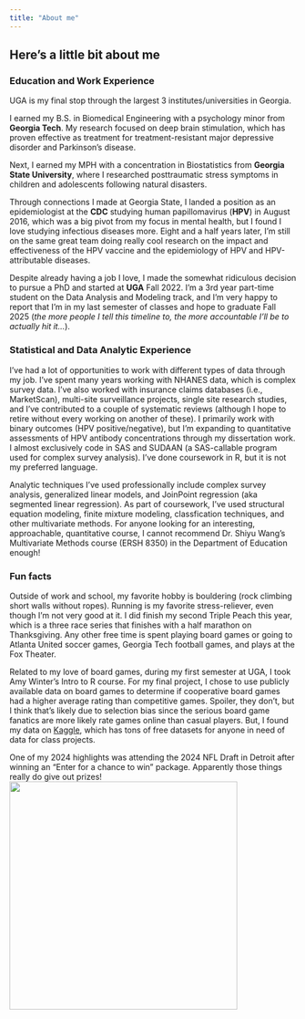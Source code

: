 ```yaml
---
title: "About me"
---
```


## Here's a little bit about me

### Education and Work Experience

UGA is my final stop through the largest 3 institutes/universities in Georgia.

I earned my B.S. in Biomedical Engineering with a psychology minor from **Georgia Tech**. My research focused on deep brain stimulation, which has proven effective as treatment for treatment-resistant major depressive disorder and Parkinson's disease.

Next, I earned my MPH with a concentration in Biostatistics from **Georgia State University**, where I researched posttraumatic stress symptoms in children and adolescents following natural disasters.

Through connections I made at Georgia State, I landed a position as an epidemiologist at the **CDC** studying human papillomavirus (**HPV**) in August 2016, which was a big pivot from my focus in mental health, but I found I love studying infectious diseases more. Eight and a half years later, I'm still on the same great team doing really cool research on the impact and effectiveness of the HPV vaccine and the epidemiology of HPV and HPV-attributable diseases.

Despite already having a job I love, I made the somewhat ridiculous decision to pursue a PhD and started at **UGA** Fall 2022. I'm a 3rd year part-time student on the Data Analysis and Modeling track, and I'm very happy to report that I'm in my last semester of classes and hope to graduate Fall 2025 (*the more people I tell this timeline to, the more accountable I'll be to actually hit it...*).

### Statistical and Data Analytic Experience

I've had a lot of opportunities to work with different types of data through my job. I've spent many years working with NHANES data, which is complex survey data. I've also worked with insurance claims databases (i.e., MarketScan), multi-site surveillance projects, single site research studies, and I've contributed to a couple of systematic reviews (although I hope to retire without every working on another of these). I primarily work with binary outcomes (HPV positive/negative), but I'm expanding to quantitative assessments of HPV antibody concentrations through my dissertation work. I almost exclusively code in SAS and SUDAAN (a SAS-callable program used for complex survey analysis). I've done coursework in R, but it is not my preferred language.

Analytic techniques I've used professionally include complex survey analysis, generalized linear models, and JoinPoint regression (aka segmented linear regression). As part of coursework, I've used structural equation modeling, finite mixture modeling, classfication techniques, and other multivariate methods. For anyone looking for an interesting, approachable, quantitative course, I cannot recommend Dr. Shiyu Wang's Multivariate Methods course (ERSH 8350) in the Department of Education enough!

### Fun facts

Outside of work and school, my favorite hobby is bouldering (rock climbing short walls without ropes). Running is my favorite stress-reliever, even though I'm not very good at it. I did finish my second Triple Peach this year, which is a three race series that finishes with a half marathon on Thanksgiving. Any other free time is spent playing board games or going to Atlanta United soccer games, Georgia Tech football games, and plays at the Fox Theater.

Related to my love of board games, during my first semester at UGA, I took Amy Winter's Intro to R course. For my final project, I chose to use publicly available data on board games to determine if cooperative board games had a higher average rating than competitive games. Spoiler, they don't, but I think that's likely due to selection bias since the serious board game fanatics are more likely rate games online than casual players. But, I found my data on [Kaggle](https://www.kaggle.com/datasets), which has tons of free datasets for anyone in need of data for class projects.

One of my 2024 highlights was attending the 2024 NFL Draft in Detroit after winning an "Enter for a chance to win" package. Apparently those things really do give out prizes! ![](Intro-NFLdraft.jpg){width="400"}
